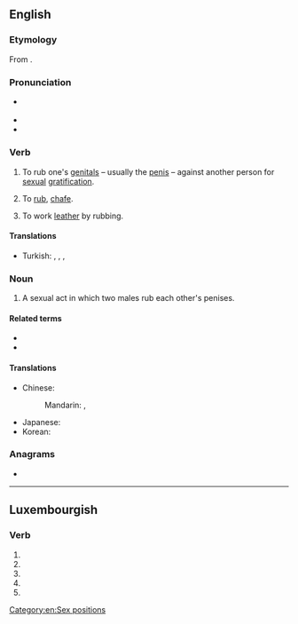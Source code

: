 ==English==
{{wp}}

===Etymology===
From {{der|en|fro|froter||to rub, to polish}}.

===Pronunciation===
* {{a|RP}} {{IPA|en|/fɹɒt/}}
* {{audio|en|En-au-frot.ogg|Audio (AU)}}
* {{rhymes|en|ɒt}}

===Verb===
{{en-verb|frott}}

# {{lb|en|slang}} To rub one's [[genital]]s – usually the [[penis]] – against another person for [[sexual]] [[gratification]].
# {{lb|en|archaic}} To [[rub]], [[chafe]].
# {{lb|en|tanning}} To work [[leather]] by rubbing.

====Translations====
{{trans-top|to rub someone for sexual gratification}}
* Turkish: {{t|tr|kerkinmek}}, {{t|tr|sürttürmek}}, {{t+|tr|dayamak}}, {{t+|tr|fortlamak}}
{{trans-mid}}
{{trans-bottom}}

===Noun===
{{en-noun}}

# A sexual act in which two males rub each other's penises.

====Related terms====
* {{l|en|frotteurism}}
* {{l|en|frottage}}

====Translations====
{{trans-top|sexual act}}
* Chinese:
*: Mandarin: {{t|cmn|陰莖摩擦}}, {{t|cmn|阴茎摩擦|tr=yīnjīng mócā}}
{{trans-mid}}
* Japanese: {{t|ja|兜合わせ|tr=かぶとあわせ, kabutoawase}}
* Korean: {{t|ko|프롯}}
{{trans-bottom}}

===Anagrams===
* {{anagrams|en|a=fort|Fort|for't|fort}}

[[Category:en:Sex positions]]

----

==Luxembourgish==

===Verb===
{{head|lb|verb form}}

# {{inflection of|lb|froen||2|p|pres|indc}}
# {{inflection of|lb|froen||1|s|pret|indc}}
# {{inflection of|lb|froen||3|s|pret|indc}}
# {{inflection of|lb|froen||2|p|pret|indc}}
# {{inflection of|lb|froen||2|p|impr}}